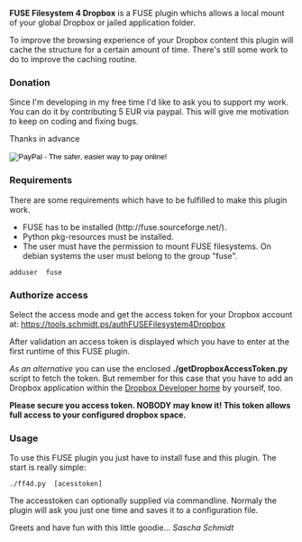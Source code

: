 '''FUSE Filesystem 4 Dropbox''' is a FUSE plugin whichs allows a local mount of your
global Dropbox or jailed application folder.

To improve the browsing experience of your Dropbox content this plugin will cache
the structure for a certain amount of time. There's still some work to do to improve
the caching routine.

=== Donation ===
Since I'm developing in my free time I'd like to ask you to support my work.
You can do it by contributing 5 EUR via paypal. This will give me motivation
to keep on coding and fixing bugs.

Thanks in advance

<form action="https://www.paypal.com/cgi-bin/webscr" method="post" target="_top">
<input type="hidden" name="cmd" value="_donations">
<input type="hidden" name="business" value="realriot@realriot.de">
<input type="hidden" name="lc" value="US">
<input type="hidden" name="item_name" value="GitHub - FUSE Filesystem 4 Dropbox">
<input type="hidden" name="no_note" value="0">
<input type="hidden" name="currency_code" value="USD">
<input type="hidden" name="bn" value="PP-DonationsBF:btn_donate_LG.gif:NonHostedGuest">
<input type="image" src="https://www.paypalobjects.com/en_US/i/btn/btn_donate_LG.gif" border="0" name="submit" alt="PayPal - The safer, easier way to pay online!">
<img alt="" border="0" src="https://www.paypalobjects.com/en_US/i/scr/pixel.gif" width="1" height="1">
</form>

=== Requirements ===
There are some requirements which have to be fulfilled to make this plugin work.
* FUSE has to be installed (http://fuse.sourceforge.net/).
* Python pkg-resources must be installed. 
* The user must have the permission to mount FUSE filesystems. On debian systems the user must belong to the group "fuse".
 adduser <user> fuse

=== Authorize access ===
Select the access mode and get the access token for your Dropbox account at:
[https://tools.schmidt.ps/authFUSEFilesystem4Dropbox https://tools.schmidt.ps/authFUSEFilesystem4Dropbox]

After validation an access token is displayed which you have to enter at the first runtime
of this FUSE plugin. 

''As an alternative'' you can use the enclosed '''./getDropboxAccessToken.py''' script to fetch
the token. But remember for this case that you have to add an Dropbox application within
the [https://www.dropbox.com/developers Dropbox Developer home] by yourself, too.

'''Please secure you access token. NOBODY may know it! This token allows full access
to your configured dropbox space.'''

=== Usage ===
To use this FUSE plugin you just have to install fuse and this plugin.
The start is really simple:

 ./ff4d.py <mount folder> [acesstoken]

The accesstoken can optionally supplied via commandline. Normaly the plugin will ask you just one time
and saves it to a configuration file.

Greets and have fun with this little goodie...
''Sascha Schmidt''
